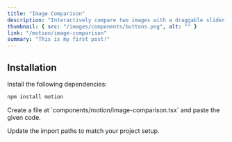 ```yaml
---
title: "Image Comparison"
description: "Interactively compare two images with a draggable slider to reveal differences."
thumbnail: { src: "/images/components/buttons.png", alt: "" }
link: "/motion/image-comparison"
summary: "This is my first post!"
---
```


<AuthPreview name="image-comparison-demo" />

## Installation

<Steps>
<Step>
Install the following dependencies:
</Step>

```bash
npm install motion
```

<Step>
Create a file at `components/motion/image-comparison.tsx` and paste the given code.
</Step>

<CollapsibleSource name="image-comparison" />

<Step>Update the import paths to match your project setup.</Step>

</Steps>
